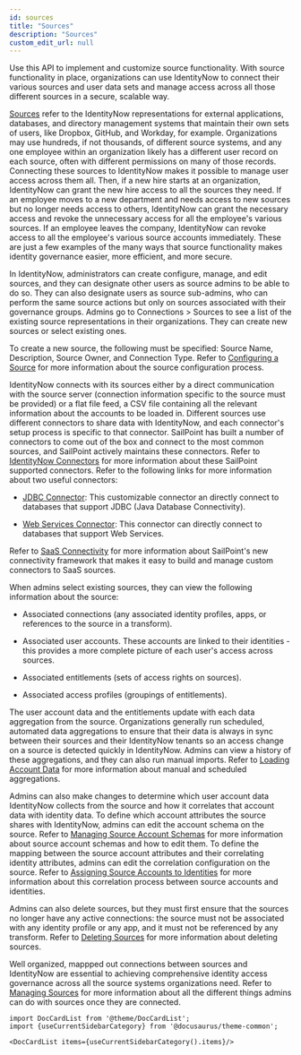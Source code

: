 ```yaml
---
id: sources
title: "Sources"
description: "Sources"
custom_edit_url: null
---
```




Use this API to implement and customize source functionality.
With source functionality in place, organizations can use IdentityNow to connect their various sources and user data sets and manage access across all those different sources in a secure, scalable way.

[Sources](https://documentation.sailpoint.com/saas/help/sources/managing_sources.html) refer to the IdentityNow representations for external applications, databases, and directory management systems that maintain their own sets of users, like Dropbox, GitHub, and Workday, for example.
Organizations may use hundreds, if not thousands, of different source systems, and any one employee within an organization likely has a different user record on each source, often with different permissions on many of those records.
Connecting these sources to IdentityNow makes it possible to manage user access across them all.
Then, if a new hire starts at an organization, IdentityNow can grant the new hire access to all the sources they need.
If an employee moves to a new department and needs access to new sources but no longer needs access to others, IdentityNow can grant the necessary access and revoke the unnecessary access for all the employee's various sources.
If an employee leaves the company, IdentityNow can revoke access to all the employee's various source accounts immediately.
These are just a few examples of the many ways that source functionality makes identity governance easier, more efficient, and more secure.

In IdentityNow, administrators can create configure, manage, and edit sources, and they can designate other users as source admins to be able to do so.
They can also designate users as source sub-admins, who can perform the same source actions but only on sources associated with their governance groups.
Admins go to Connections > Sources to see a list of the existing source representations in their organizations.
They can create new sources or select existing ones.

To create a new source, the following must be specified: Source Name, Description, Source Owner, and Connection Type.
Refer to [Configuring a Source](https://documentation.sailpoint.com/saas/help/accounts/loading_data.html#configuring-a-source) for more information about the source configuration process.

IdentityNow connects with its sources either by a direct communication with the source server (connection information specific to the source must be provided) or a flat file feed, a CSV file containing all the relevant information about the accounts to be loaded in.
Different sources use different connectors to share data with IdentityNow, and each connector's setup process is specific to that connector.
SailPoint has built a number of connectors to come out of the box and connect to the most common sources, and SailPoint actively maintains these connectors.
Refer to [IdentityNow Connectors](https://documentation.sailpoint.com/connectors/identitynow/landingpages/help/landingpages/identitynow_connectivity_landing.html) for more information about these SailPoint supported connectors.
Refer to the following links for more information about two useful connectors:

- [JDBC Connector](https://documentation.sailpoint.com/connectors/jdbc/help/integrating_jdbc/introduction.html): This customizable connector an directly connect to databases that support JDBC (Java Database Connectivity).

- [Web Services Connector](https://documentation.sailpoint.com/connectors/webservices/help/integrating_webservices/introduction.html): This connector can directly connect to databases that support Web Services.

Refer to [SaaS Connectivity](https://developer.sailpoint.com/idn/docs/saas-connectivity) for more information about SailPoint's new connectivity framework that makes it easy to build and manage custom connectors to SaaS sources.

When admins select existing sources, they can view the following information about the source:

- Associated connections (any associated identity profiles, apps, or references to the source in a transform).

- Associated user accounts. These accounts are linked to their identities - this provides a more complete picture of each user's access across sources.

- Associated entitlements (sets of access rights on sources).

- Associated access profiles (groupings of entitlements).

The user account data and the entitlements update with each data aggregation from the source.
Organizations generally run scheduled, automated data aggregations to ensure that their data is always in sync between their sources and their IdentityNow tenants so an access change on a source is detected quickly in IdentityNow.
Admins can view a history of these aggregations, and they can also run manual imports.
Refer to [Loading Account Data](https://documentation.sailpoint.com/saas/help/accounts/loading_data.html) for more information about manual and scheduled aggregations.

Admins can also make changes to determine which user account data IdentityNow collects from the source and how it correlates that account data with identity data.
To define which account attributes the source shares with IdentityNow, admins can edit the account schema on the source.
Refer to [Managing Source Account Schemas](https://documentation.sailpoint.com/saas/help/accounts/schema.html) for more information about source account schemas and how to edit them.
To define the mapping between the source account attributes and their correlating identity attributes, admins can edit the correlation configuration on the source.
Refer to [Assigning Source Accounts to Identities](https://documentation.sailpoint.com/saas/help/accounts/correlation.html) for more information about this correlation process between source accounts and identities.

Admins can also delete sources, but they must first ensure that the sources no longer have any active connections: the source must not be associated with any identity profile or any app, and it must not be referenced by any transform.
Refer to [Deleting Sources](https://documentation.sailpoint.com/saas/help/sources/managing_sources.html#deleting-sources) for more information about deleting sources.

Well organized, mappped out connections between sources and IdentityNow are essential to achieving comprehensive identity access governance across all the source systems organizations need.
Refer to [Managing Sources](https://documentation.sailpoint.com/saas/help/sources/managing_sources.html) for more information about all the different things admins can do with sources once they are connected.




```mdx-code-block
import DocCardList from '@theme/DocCardList';
import {useCurrentSidebarCategory} from '@docusaurus/theme-common';

<DocCardList items={useCurrentSidebarCategory().items}/>
```
      